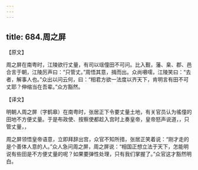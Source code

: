 ```yaml
---
---
---
```

title: 684.周之屏
---



【原文】

周之屏在南粤时，江陵欲行丈量，有司以瑶僮田不可问。比入觐，藩、臬、郡、邑合言于朝，江陵厉声曰：“只管丈。”周悟其意，揖而出。众尚嗫嚅，江陵笑曰：“去者，解事人也。”众出以问云何，曰：“相君方欲一法度以齐天下，肯明言有田不可丈耶？伸缩当在吾辈。”众方豁然。

【译文】

明朝人周之屏（字鹤皋）在南粤时，张居正下令要丈量土地，有关官员认为徭僮的田地不方便丈量。于是布政使、按察使都趁入宫时上奏皇帝，皇帝怒声说道，，只管丈量，，

周之屏领悟皇帝语意，立即拜辞出宫，众官不知所措，张居正笑着说：“刚才走的是个善体人意的人。”众人急问周之屏，周之屏说：“相国正想立法于天下，怎能明说有些田是不方便丈量的呢？如果要弹性处理，只有我们掌握了。”众官这才豁然明白。